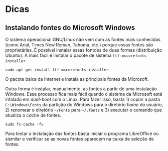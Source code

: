 # Dicas {#tips}

## Instalando fontes do Microsoft Windows

O sistema operacional GNU/Linux não vem com as fontes mais conhecidas (como Arial, Times New Roman, Tahoma, etc.) porque essas fontes são proprietárias. É possível instalar essas fontdes de duas formas (distribuição Ubuntu). A mais fácil é instalar o pacote de sistema `ttf-mscorefonts-installer`.

    sudo apt-get install ttf-mscorefonts-installer

O pacote baixa da Internet e instala as principais fontes da Microsoft.

Outra forma é instalar, manualmente, as fontes a partir de uma instalação Windows. Esse processo fica mais fácil quando o sistema da Microsoft está intalado em *dual-boot* com o Linux. Para fazer isso, basta 1) copiar a pasta `C:\Windows\Fonts` da partição do Windows para o diretório *home* do usuário, 2) renomear o diretório `~/Fonts` para `~/.fonts` e 3) executar o comando que atualiza o *cache* de fontes.

    sudo fc-cache -fv
  
Para testar a instalação das fontes basta iniciar o programa LibreOffice ou sismilar e verificar se as novas fontes aparecem na caixa de seleção de fontes.